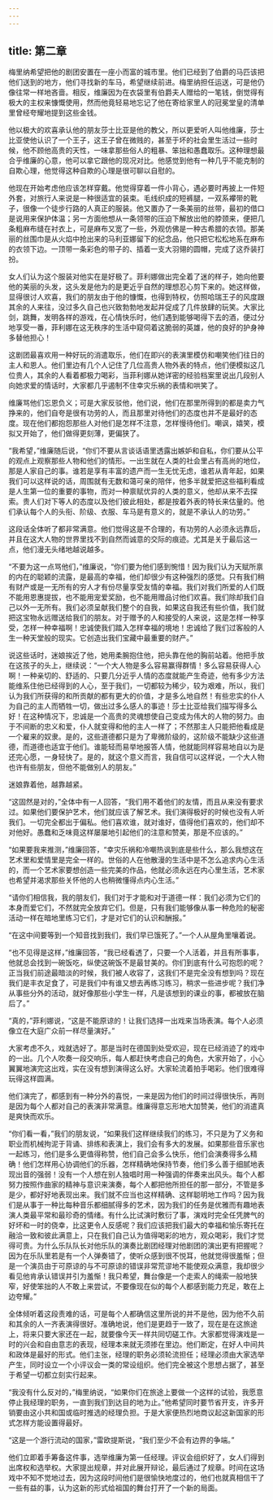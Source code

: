 ```yaml
---
---
---
```

title: 第二章
---




梅里纳希望把他的剧团安置在一座小而富的城市里。他们已经到了伯爵的马匹该把他们送到的地方，他们寻找新的车马，希望继续前进。梅里纳担任运送，可是他仍像往常一样地吝啬。相反，维廉因为在衣袋里有伯爵夫人赠给的一笔钱，倒觉得有极大的主权来慷慨使用，然而他竟轻易地忘记了他在寄给家里人的冠冕堂皇的清单里曾经夸耀地提到这些金钱。

他以极大的欢喜承认他的朋友莎士比亚是他的教父，所以更爱听人叫他维廉，莎士比亚使他认识了一个王子，这王子曾在微贱的，甚至于坏的社会里生活过一些时候，他不顾他高贵的天性，一味拿那些俗人的粗暴、笨拙和愚蠢取乐。这种理想最合乎维廉的心意，他可以拿它跟他的现况对比。他感觉到他有一种几乎不能克制的自欺心理，他觉得这种自欺的心理是很可聊以自慰的。

他现在开始考虑他应该怎样穿戴。他觉得穿着一件小背心，遇必要时再披上一件短外套，对旅行人来说是一种很适宜的装束。毛线织成的短裤腿，一双系襻带的靴子，很像一个徒步行路的人真正的服装。他又置办了一条美丽的丝带，最初的借口是说用来保护体温；另一方面他想从一条领带的压迫下解放出他的脖颈来，便把几条粗麻布缝在衬衣上，可是麻布又宽了一些，外观仿佛是一种古希腊的衣领。那美丽的丝围巾是从火焰中抢出来的马利亚娜留下的纪念品，他只把它松松地系在麻布的衣领下边。一顶带一条彩色的带子的、插着一支大羽翎的圆帽，完成了这乔装打扮。

女人们认为这个服装对他实在是好极了。菲利娜做出完全着了迷的样子，她向他要他的美丽的头发，这头发是他为的是更近乎自然的理想忍心剪下来的。她这样做，显得很讨人欢喜，我们的朋友由于他的慷慨，也得到特权，仿照哈瑞王子的风度跟其余的人来往，没过多久自己也兴致勃勃地发起并促成了几件放肆的玩笑。大家比剑，跳舞，发明各样的游戏，在心情快乐时，他们遇到能够喝得下去的酒，便过分地享受一番，菲利娜在这无秩序的生活中窥伺着这脆弱的英雄，他的良好的护身神多替他担心！

这剧团最喜欢用一种好玩的消遣取乐，他们在即兴的表演里模仿和嘲笑他们往日的主人和恩人。他们里边有几个人记住了几位高贵人物外表的特点，他们便模拟这几位贵人，其余的人看着都极力喝彩，当菲利娜从她详密的经验档案里说出几段别人向她求爱的情话时，大家都几乎遏制不住幸灾乐祸的表情和哄笑了。

维廉骂他们忘恩负义；可是大家反驳他，他们说，他们在那里所得到的都是卖力气挣来的，他们自夸是很有功劳的人，而且那里对待他们的态度也并不是最好的态度。现在他们都抱怨那些人对他们是怎样不注意，怎样慢待他们。嘲讽，嬉笑，模拟又开始了，他们做得更刻薄，更偏狭了。

“我希望，”维廉随后说，“你们不要从言谈话语里透露出嫉妒和自私，你们要从公平的观点上观察那些人物和他们的情形。一出生就在人类的社会里占有高尚的地位，那是人家自己的事。谁若是享有丰富的遗产而一生无忧无虑，谁若从青年起，如果我们可以这样说的话，周围就有无数和蔼可亲的陪伴，他多半就爱把这些福利看成是人生第一位的重要的事物，而对一种禀赋优异的人类的意义，他却从来不去探索。贵人们对下等人的态度以及他们彼此相处，都是按着外表的特长来估量的。他们承认每个人的头衔、阶级、衣服、车马是有意义的，就是不承认人的功劳。”

这段话全体听了都非常满意。他们觉得这是不合理的，有功劳的人必须永远靠后，并且在这大人物的世界里找不到自然而诚意的交际的痕迹。尤其是关于最后这一点，他们漫无头绪地越说越多。

“不要为这一点骂他们，”维廉说，“你们要为他们感到惋惜！因为我们认为天赋所禀的内在的聪颖的流露，是最高的幸福，他们却很少有这种强烈的感觉。只有我们稍有财产或是一无所有的穷人才有份尽量享受友情的幸福。我们对我们所爱的人们既不能用恩惠提拔，也不能用宠爱奖励，也不能用赠品讨他们欢喜。我们除却我们自己以外一无所有。我们必须呈献我们整个的自我，如果这自我还有些价值，我们就把这宝物永远赠送给我们的朋友。对于赠予的人和接受的人来说，这是怎样一种享受，怎样一种幸福啊！忠诚使我们踏入怎样幸福的境地！忠诚给了我们过客般的人生一种天堂般的现实。它创造出我们宝藏中最重要的财产。”

说这些话时，迷娘挨近了他，她用柔腕抱住他，把头靠在他的胸前站着。他把手放在这孩子的头上，继续说：“一个大人物是多么容易赢得群情！多么容易获得人心啊！一种亲切的、舒适的、只要几分近乎人情的态度就能产生奇迹，他有多少方法能维系住他已经得到的人心，至于我们，一切都较为稀少，较为艰难，所以，我们认为我们所获得的和所贡献的都有更大的价值，才是多么地自然！有些忠实的仆人为自己的主人而牺牲一切，做出过多么感人的事迹！莎士比亚给我们描写得多么好！在这种情况下，忠诚是一个高贵的灵魂想使自己变成为伟大的人物的努力。由于不间断的忠义和爱，仆人就变得和他的主人一样了；不然那主人只能把他看成是一个雇来的奴隶。是的，这些道德都只是为了卑微阶级的，这阶级不能缺少这些道德，而道德也适宜于他们。谁能轻而易举地报答人情，他就能同样容易地自以为是还完心愿，一身轻快了。是的，就这个意义而言，我自信可以这样说，一个大人物也许有些朋友，但他不能做别人的朋友。”

迷娘靠着他，越靠越紧。

“这固然是对的，”全体中有一人回答，“我们用不着他们的友情，而且从来没有要求过。如果他们要保护艺术，他们就应该了解艺术。我们演得极好的时候也没有人听我们。一切完全都出于偏私。他们喜欢谁，就对谁好，值得他们喜欢的，他们却不对他好。愚蠢和乏味竟这样屡屡地引起他们的注意和赞美，那是不应该的。”

“如果要我来推测，”维廉回答，“幸灾乐祸和冷嘲热讽到底是些什么，那么我想这在艺术里和爱情里是完全一样的。世俗的人在他散漫的生活中是不怎么追求内心生活的，而一个艺术家要想创造一些完美的作品，他就必须永远在内心里生活，艺术家也希望并渴求那些关怀他的人也稍微懂得点内心生活。”

“请你们相信我，我的朋友们，我们对于才能和对于道德一样：我们必须为它们的本身而爱它们，不然就完全放弃它们。但是，只有我们能够像从事一种危险的秘密活动一样在暗地里练习它们，才是对它们的认识和酬报。”

“在这中间要等到一个知音找到我们，我们早已饿死了。”一个人从屋角里嚷着说。

“也不见得是这样，”维廉回答，“我已经看透了，只要一个人活着，并且有所事事，他就总会找到一碗饭吃，纵使这碗饭不是最甘美的。你们到底有什么可抱怨的呢？正当我们前途最暗淡的时候，我们被人收容了，这我们不是完全没有想到吗？现在我们是丰衣足食了，可是我们中有谁又想去再练习练习，稍求一些进步呢？我们净从事些分外的活动，就好像那些小学生一样，凡是该想到的课业的事，都被放在脑后了。”

“真的，”菲利娜说，“这是不能原谅的！让我们选择一出戏来当场表演。每个人必须像立在大庭广众前一样尽量演好。”

大家考虑不久，戏就选好了。那是当时在德国到处受欢迎，现在已经消迹了的戏中的一出。几个人吹奏一段交响乐，每人都赶快考虑自己的角色，大家开始了，小心翼翼地演完这出戏，实在没有想到演得这么好。大家轮流着拍手喝彩。他们很难得玩得这样圆满。

他们演完了，都感到有一种分外的喜悦，一来是因为他们的时间过得很快乐，再则是因为每个人都对自己的表演非常满意。维廉得意忘形地大加赞美，他们的消遣真是爽快而欢乐。

“你们看一看，”我们的朋友说，“如果我们这样继续我们的练习，不只是为了义务和职业而机械拘泥于背诵、排练和表演上，我们会有多大的发展。如果那些音乐家也一起练习，他们是多么更值得称赞，他们自己会多么快乐，他们会演奏得多么精确！他们怎样用心协调他们的乐器，怎样精确地保持节奏，他们多么善于细腻地表现出音的强弱！没有一个人想在别人独唱时用一种强调的伴奏来出风头。每个人都努力按照作曲家的精神与意识来演奏，每个人都把他所担任的那一部分，不管是多是少，都好好地表现出来。我们就不应当也这样精确、这样聪明地工作吗？因为我们是从事于一种比每种音乐都细腻得多的艺术，因为我们的任务是优雅而有趣地表演人类最平常和最珍奇的情绪。有什么比试演时敷衍了事，演戏时完全任凭脾气的好坏和一时的侥幸，比这更令人反感呢？我们应该把我们最大的幸福和愉乐寄托在融洽一致和彼此满意上，只在我们自己认为值得喝彩的地方，观众喝彩，我们才觉得可贵。为什么乐队队长对他乐队的演奏比剧团经理对他剧团的演出更有把握呢？因为在乐队里若是有一个人弹奏错了，使听众感到很不悦耳，他就觉得很羞惭；但是一个演员由于可原谅的与不可原谅的错误非常荒谬地不能使观众满意，我却很少看见他肯承认错误并引为羞惭！我只希望，舞台像是一个走索人的绳索一般地狭窄，好使笨拙的人不敢上来尝试，不要像现在似的每个人都感到能力充足，敢在上边夸耀。”

全体倾听着这段责难的话，可是每个人都确信这里所说的并不是他，因为他不久前和其余的人一齐表演得很好。准确地说，他们是更趋于一致了，现在是在这旅途上，将来只要大家还在一起，就要像今天一样共同切磋工作。大家都觉得演戏是一时的兴会和自由意志的表现，经理本来就无须掺在里边。他们断定，在好人中间共和政体是最好的形式。他们主张，经理的职务必须轮流担任；经理必须由大家选举产生，同时设立一个小评议会一类的常设组织。他们完全被这个思想占据了，甚至于希望一切都立刻实行起来。

“我没有什么反对的，”梅里纳说，“如果你们在旅途上要做一个这样的试验，我愿意停止我经理的职务，一直到我们到达目的地为止。”他希望同时要节省开支，许多开销要由这小共和国或临时推选的经理负担。于是大家便热烈地商议起这新国家的形式怎样方能设置得最好。

“这是一个游行流动的国家，”雷欧提斯说，“我们至少不会有边界的争端。”

他们立即着手筹备这件事，选举维廉为第一任经理。评议会组织好了，女人们得到出席权和选举权。大家提出规章，并对此展开辩论，最后通过了规章。时间在这场戏中不知不觉地过去，因为这段时间他们是很愉快地度过的，他们也就真相信干了一些有益的事，认为这新的形式给祖国的舞台打开了一个新的局面。